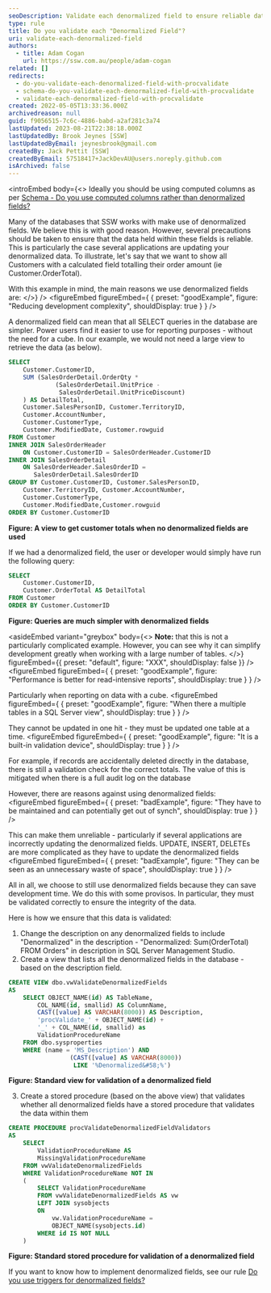 ```yaml
---
seoDescription: Validate each denormalized field to ensure reliable data integrity and prevent incorrect updates.
type: rule
title: Do you validate each "Denormalized Field"?
uri: validate-each-denormalized-field
authors:
  - title: Adam Cogan
    url: https://ssw.com.au/people/adam-cogan
related: []
redirects:
  - do-you-validate-each-denormalized-field-with-procvalidate
  - schema-do-you-validate-each-denormalized-field-with-procvalidate
  - validate-each-denormalized-field-with-procvalidate
created: 2022-05-05T13:33:36.000Z
archivedreason: null
guid: f9056515-7c6c-4886-babd-a2af281c3a74
lastUpdated: 2023-08-21T22:38:18.000Z
lastUpdatedBy: Brook Jeynes [SSW]
lastUpdatedByEmail: jeynesbrook@gmail.com
createdBy: Jack Pettit [SSW]
createdByEmail: 57518417+JackDevAU@users.noreply.github.com
isArchived: false
---
```


<introEmbed
  body={<>
Ideally you should be using computed columns as per [Schema - Do you use computed columns rather than denormalized fields?](/use-computed-columns-rather-than-denormalized-fields)

Many of the databases that SSW works with make use of denormalized fields. We believe this is with good reason. However, several precautions should be taken to ensure that the data held within these fields is reliable. This is particularly the case several applications are updating your denormalized data. To illustrate, let's say that we want to show all Customers with a calculated field totalling their order amount (ie Customer.OrderTotal).

With this example in mind, the main reasons we use denormalized fields are:
  </>}
/>
<figureEmbed figureEmbed={ {
  preset: "goodExample",
  figure: "Reducing development complexity",
  shouldDisplay: true
} } />


A denormalized field can mean that all SELECT queries in the database are simpler. Power users find it easier to use for reporting purposes - without the need for a cube. In our example, we would not need a large view to retrieve the data (as below).

```sql
SELECT
    Customer.CustomerID,
    SUM (SalesOrderDetail.OrderQty *
             (SalesOrderDetail.UnitPrice -
              SalesOrderDetail.UnitPriceDiscount)
    ) AS DetailTotal,
    Customer.SalesPersonID, Customer.TerritoryID,
    Customer.AccountNumber,
    Customer.CustomerType,
    Customer.ModifiedDate, Customer.rowguid
FROM Customer
INNER JOIN SalesOrderHeader
    ON Customer.CustomerID = SalesOrderHeader.CustomerID
INNER JOIN SalesOrderDetail
    ON SalesOrderHeader.SalesOrderID =
       SalesOrderDetail.SalesOrderID
GROUP BY Customer.CustomerID, Customer.SalesPersonID,
    Customer.TerritoryID, Customer.AccountNumber,
    Customer.CustomerType,
    Customer.ModifiedDate,Customer.rowguid
ORDER BY Customer.CustomerID
```

**Figure: A view to get customer totals when no denormalized fields are used**

If we had a denormalized field, the user or developer would simply have run the following query:

```sql
SELECT
    Customer.CustomerID,
    Customer.OrderTotal AS DetailTotal
FROM Customer
ORDER BY Customer.CustomerID
```

**Figure: Queries are much simpler with denormalized fields**


<asideEmbed
  variant="greybox"
  body={<>
    **Note:** that this is not a particularly complicated example. However, you can see why it can simplify development greatly when working with a large number of tables.
  </>}
  figureEmbed={{
    preset: "default",
    figure: "XXX",
    shouldDisplay: false
  }}
/>
<figureEmbed figureEmbed={ {
  preset: "goodExample",
  figure: "Performance is better for read-intensive reports",
  shouldDisplay: true
} } />


Particularly when reporting on data with a cube.
<figureEmbed figureEmbed={ {
  preset: "goodExample",
  figure: "When there a multiple tables in a SQL Server view",
  shouldDisplay: true
} } />


They cannot be updated in one hit - they must be updated one table at a time.
<figureEmbed figureEmbed={ {
  preset: "goodExample",
  figure: "It is a built-in validation device",
  shouldDisplay: true
} } />


For example, if records are accidentally deleted directly in the database, there is still a validation check for the correct totals. The value of this is mitigated when there is a full audit log on the database

However, there are reasons against using denormalized fields:
<figureEmbed figureEmbed={ {
  preset: "badExample",
  figure: "They have to be maintained and can potentially get out of synch",
  shouldDisplay: true
} } />


This can make them unreliable - particularly if several applications are incorrectly updating the denormalized fields. UPDATE, INSERT, DELETEs are more complicated as they have to update the denormalized fields
<figureEmbed figureEmbed={ {
  preset: "badExample",
  figure: "They can be seen as an unnecessary waste of space",
  shouldDisplay: true
} } />


All in all, we choose to still use denormalized fields because they can save development time. We do this with some provisos. In particular, they must be validated correctly to ensure the integrity of the data.

Here is how we ensure that this data is validated:

1. Change the description on any denormalized fields to include "Denormalized" in the description - "Denormalized: Sum(OrderTotal) FROM Orders" in description in SQL Server Management Studio.
2. Create a view that lists all the denormalized fields in the database - based on the description field.

```sql
CREATE VIEW dbo.vwValidateDenormalizedFields
AS
    SELECT OBJECT_NAME(id) AS TableName,
        COL_NAME(id, smallid) AS ColumnName,
        CAST([value] AS VARCHAR(8000)) AS Description,
        'procValidate_' + OBJECT_NAME(id) +
        '_' + COL_NAME(id, smallid) as
        ValidationProcedureName
    FROM dbo.sysproperties
    WHERE (name = 'MS_Description') AND
                 (CAST([value] AS VARCHAR(8000))
                  LIKE '%Denormalized&#58;%')
```

**Figure: Standard view for validation of a denormalized field**

3. Create a stored procedure (based on the above view) that validates whether all denormalized fields have a stored procedure that validates the data within them

```sql
CREATE PROCEDURE procValidateDenormalizedFieldValidators
AS
    SELECT
        ValidationProcedureName AS
        MissingValidationProcedureName
    FROM vwValidateDenormalizedFields
    WHERE ValidationProcedureName NOT IN
    (
        SELECT ValidationProcedureName
        FROM vwValidateDenormalizedFields AS vw
        LEFT JOIN sysobjects
        ON
            vw.ValidationProcedureName =
            OBJECT_NAME(sysobjects.id)
        WHERE id IS NOT NULL
    )
```

**Figure: Standard stored procedure for validation of a denormalized field**

If you want to know how to implement denormalized fields, see our rule [Do you use triggers for denormalized fields?](/use-triggers-for-denormalized-fields)
